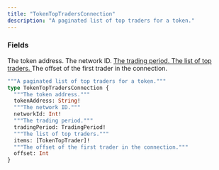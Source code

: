 ```yaml
---
title: "TokenTopTradersConnection"
description: "A paginated list of top traders for a token."
---
```


### Fields

<ResponseField name="tokenAddress" type="String!" required>
  The token address.
</ResponseField>

<ResponseField name="networkId" type="Int!" required>
  The network ID.
</ResponseField>

<a href="/api-reference/types/tradingperiod">
  <ResponseField name="tradingPeriod" type="TradingPeriod!" required>
    The trading period.
  </ResponseField>
</a>

<a href="/api-reference/types/tokentoptrader">
  <ResponseField name="items" type="[TokenTopTrader]!" required>
    The list of top traders.
  </ResponseField>
</a>

<ResponseField name="offset" type="Int">
  The offset of the first trader in the connection.
</ResponseField>


```graphql TokenTopTradersConnection
"""A paginated list of top traders for a token."""
type TokenTopTradersConnection {
  """The token address."""
  tokenAddress: String!
  """The network ID."""
  networkId: Int!
  """The trading period."""
  tradingPeriod: TradingPeriod!
  """The list of top traders."""
  items: [TokenTopTrader]!
  """The offset of the first trader in the connection."""
  offset: Int
}
```

